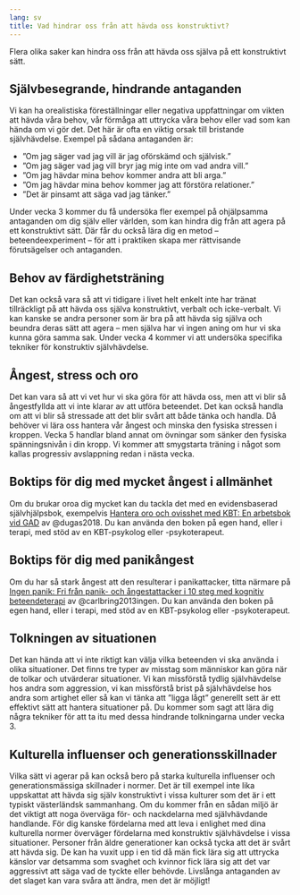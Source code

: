```yaml
---
lang: sv
title: Vad hindrar oss från att hävda oss konstruktivt?
---
```


Flera olika saker kan hindra oss från att hävda oss själva på ett
konstruktivt sätt.

## Självbesegrande, hindrande antaganden

Vi kan ha orealistiska föreställningar eller negativa uppfattningar om
vikten att hävda våra behov, vår förmåga att uttrycka våra behov eller
vad som kan hända om vi gör det. Det här är ofta en viktig orsak till
bristande självhävdelse. Exempel på sådana antaganden är:

-   ”Om jag säger vad jag vill är jag oförskämd och självisk.”
-   ”Om jag säger vad jag vill bryr jag mig inte om vad andra vill.”
-   ”Om jag hävdar mina behov kommer andra att bli arga.”
-   ”Om jag hävdar mina behov kommer jag att förstöra relationer.”
-   ”Det är pinsamt att säga vad jag tänker.”

Under vecka 3 kommer du få undersöka fler exempel på ohjälpsamma antaganden om dig själv
eller världen, som kan hindra dig från att agera på ett konstruktivt
sätt. Där får du också lära dig en metod -- beteendeexperiment -- för
att i praktiken skapa mer rättvisande förutsägelser och antaganden.

## Behov av färdighetsträning

Det kan också vara så att vi tidigare i livet helt enkelt inte har
tränat tillräckligt på att hävda oss själva konstruktivt, verbalt och
icke-verbalt. Vi kan kanske se andra personer som är bra på att hävda
sig själva och beundra deras sätt att agera -- men själva har vi ingen
aning om hur vi ska kunna göra samma sak. Under vecka 4 kommer vi att
undersöka specifika tekniker för konstruktiv självhävdelse.

## Ångest, stress och oro

Det kan vara så att vi vet hur vi ska göra för
att hävda oss, men att vi blir så ångestfyllda att vi inte klarar av att
utföra beteendet. Det kan också handla om att vi blir så stressade att
det blir svårt att både tänka och handla. Då behöver vi lära oss hantera
vår ångest och minska den fysiska stressen i kroppen. Vecka 5 handlar bland annat om
övningar som sänker den fysiska spänningsnivån i din kropp. Vi kommer
att smygstarta träning i något som kallas progressiv avslappning redan i
nästa vecka.

::: {.callout-tip}
## Boktips för dig med mycket ångest i allmänhet
Om du brukar oroa dig mycket kan du tackla det med en
evidensbaserad självhjälpsbok, exempelvis [Hantera oro och ovisshet
med KBT: En arbetsbok vid
GAD](http://libris.kb.se/bib/22073365){target=”_blank”} av @dugas2018. Du kan använda den
boken på egen hand, eller i terapi, med stöd av en KBT-psykolog eller
-psykoterapeut.

\xqr{http://libris.kb.se/bib/22073365}{Hantera oro och ovisshet med KBT: En arbetsbok vid GAD}
:::

::: {.callout-tip}
## Boktips för dig med panikångest
Om du har så stark ångest att den resulterar i panikattacker, titta
närmare på [Ingen panik: Fri från panik- och ångestattacker i 10 steg
med kognitiv
beteendeterapi](http://libris.kb.se/bib/12089987){target=”_blank”}
av @carlbring2013ingen. Du kan använda den
boken på egen hand, eller i terapi, med stöd av en KBT-psykolog eller
-psykoterapeut.

\xqr{http://libris.kb.se/bib/12089987}{Ingen panik: Fri från panik- och ångestattacker i 10 steg med kognitiv beteendeterapi}
:::

## Tolkningen av situationen

Det kan hända att vi inte riktigt kan välja vilka beteenden vi ska
använda i olika situationer. Det finns tre typer av misstag som
människor kan göra när de tolkar och utvärderar situationer. Vi kan
missförstå tydlig självhävdelse hos andra som aggression, vi kan
missförstå brist på självhävdelse hos andra som artighet eller så kan vi
tänka att ”ligga lågt” generellt sett är ett effektivt sätt att hantera
situationer på. Du kommer som sagt att lära dig några tekniker för att ta itu med
dessa hindrande tolkningarna under vecka 3.

## Kulturella influenser och generationsskillnader

Vilka sätt vi agerar på kan också bero på starka kulturella influenser
och generationsmässiga skillnader i normer. Det är till exempel inte
lika uppskattat att hävda sig själv konstruktivt i vissa kulturer som
det är i ett typiskt västerländsk sammanhang. Om du kommer från en sådan
miljö är det viktigt att noga överväga för- och nackdelarna med
självhävdande handlande. För dig kanske fördelarna med att leva i
enlighet med dina kulturella normer överväger fördelarna med konstruktiv
självhävdelse i vissa situationer. Personer från äldre generationer kan
också tycka att det är svårt att hävda sig. De kan ha vuxit upp i en tid
då män fick lära sig att uttrycka känslor var detsamma som svaghet och
kvinnor fick lära sig att det var aggressivt att säga vad de tyckte
eller behövde. Livslånga antaganden av det slaget kan vara svåra att
ändra, men det är möjligt!
